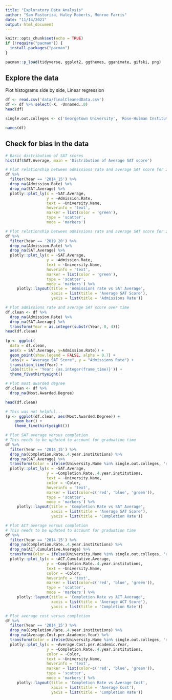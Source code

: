 ```yaml
---
title: "Exploratory Data Analysis"
author: "Sam Pastoriza, Haley Roberts, Monroe Farris"
date: "11/14/2021"
output: html_document
---
```


```r
knitr::opts_chunk$set(echo = TRUE)
if (!require("pacman")) {
  install.packages("pacman")
}

pacman::p_load(tidyverse, ggplot2, ggthemes, gganimate, gifski, png)
```

## Explore the data

Plot histograms side by side, 
Linear regression

```r
df <- read.csv('data/finalCleanedData.csv')
df <- df %>% select(-X, -Unnamed..0)
head(df)

single.out.colleges <- c('Georgetown University', 'Rose-Hulman Institute of Technology', 'Harvard University', 'Georgia Institute of Technology', 'Brown University')

names(df)
```

## Check for bias in the data
```r
# Basic distribution of SAT scores
hist(df$SAT.Average, main = 'Distribution of Average SAT score')
```

```r
# Plot relationship between admissions rate and average SAT score for 2014-2015
df %>% 
  filter(Year == '2014_15') %>%
  drop_na(Admission.Rate) %>% 
  drop_na(SAT.Average) %>%
  plotly::plot_ly(x = ~SAT.Average, 
                  y = ~Admission.Rate, 
                  text = ~University.Name,
                  hoverinfo = 'text',
                  marker = list(color = 'green'), 
                  type = 'scatter', 
                  mode = 'markers')
```

```r
# Plot relationship between admissions rate and average SAT score for 2019-2020
df %>% 
  filter(Year == '2019_20') %>%
  drop_na(Admission.Rate) %>% 
  drop_na(SAT.Average) %>%
  plotly::plot_ly(x = ~SAT.Average, 
                  y = ~Admission.Rate, 
                  text = ~University.Name,
                  hoverinfo = 'text',
                  marker = list(color = 'green'), 
                  type = 'scatter', 
                  mode = 'markers') %>%
     plotly::layout(title = 'Admissions rate vs SAT Average', 
                    xaxis = list(title = 'Average SAT Score'), 
                    yaxis = list(title = 'Admissions Rate'))
```

```r
# Plot admissions rate and average SAT score over time
df.clean <- df %>% 
  drop_na(Admission.Rate) %>% 
  drop_na(SAT.Average) %>%
  transform(Year = as.integer(substr(Year, 0, 4)))
head(df.clean)
  
(p <- ggplot(
  data = df.clean,
  aes(x = SAT.Average, y=Admission.Rate)) +
  geom_point(show.legend = FALSE, alpha = 0.7) +
  labs(x = "Average SAT Score", y = "Admissions Rate") + 
  transition_time(Year) + 
  labs(title = 'Year: {as.integer(frame_time)}')) + 
  theme_fivethirtyeight()
```

```r
# Plot most awarded degree
df.clean <- df %>%
  drop_na(Most.Awarded.Degree)

head(df.clean)

# This was not helpful...
(p <- ggplot(df.clean, aes(Most.Awarded.Degree)) + 
    geom_bar() +
    theme_fivethirtyeight())
```

``` r
# Plot SAT average versus completion
# This needs to be updated to account for graduation time
df %>% 
  filter(Year == '2014_15') %>%
  drop_na(Completion.Rate..4.year.institutions) %>% 
  drop_na(SAT.Average) %>%
  transform(Color = ifelse(University.Name %in% single.out.colleges, 'red', 'blue')) %>%
  plotly::plot_ly(x = ~SAT.Average, 
                  y = ~Completion.Rate..4.year.institutions, 
                  text = ~University.Name,
                  color = ~Color,
                  hoverinfo = 'text',
                  marker = list(color=c('red', 'blue', 'green')),
                  type = 'scatter', 
                  mode = 'markers') %>%
     plotly::layout(title = 'Completion Rate vs SAT Average', 
                    xaxis = list(title = 'Average SAT Score'), 
                    yaxis = list(title = 'Completion Rate'))
```

``` r
# Plot ACT average versus completion
# This needs to be updated to account for graduation time
df %>% 
  filter(Year == '2014_15') %>%
  drop_na(Completion.Rate..4.year.institutions) %>% 
  drop_na(ACT.Cumulative.Average) %>%
  transform(Color = ifelse(University.Name %in% single.out.colleges, 'red', 'blue')) %>%
  plotly::plot_ly(x = ~ACT.Cumulative.Average, 
                  y = ~Completion.Rate..4.year.institutions, 
                  text = ~University.Name,
                  color = ~Color,
                  hoverinfo = 'text',
                  marker = list(color=c('red', 'blue', 'green')),
                  type = 'scatter', 
                  mode = 'markers') %>%
     plotly::layout(title = 'Completion Rate vs ACT Average', 
                    xaxis = list(title = 'Average ACT Score'), 
                    yaxis = list(title = 'Completion Rate'))
```

``` r
# Plot average cost versus completion
df %>% 
  filter(Year == '2014_15') %>%
  drop_na(Completion.Rate..4.year.institutions) %>% 
  drop_na(Average.Cost.per.Academic.Year) %>%
  transform(Color = ifelse(University.Name %in% single.out.colleges, 'red', 'blue')) %>%
  plotly::plot_ly(x = ~Average.Cost.per.Academic.Year, 
                  y = ~Completion.Rate..4.year.institutions, 
                  color = ~Color,
                  text = ~University.Name,
                  hoverinfo = 'text',
                  marker = list(color=c('red', 'blue', 'green')),
                  type = 'scatter', 
                  mode = 'markers') %>%
     plotly::layout(title = 'Completion Rate vs Average Cost', 
                    xaxis = list(title = 'Average Cost'), 
                    yaxis = list(title = 'Completion Rate'))
```